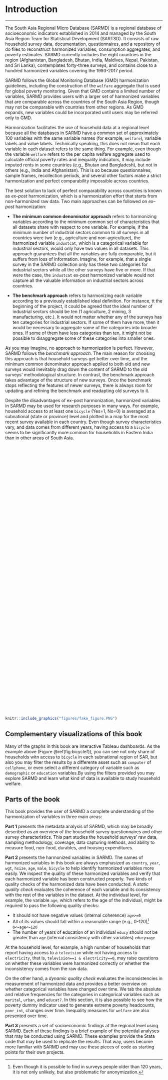 # Introduction
***
The South Asia Regional Micro Database (SARMD) is a regional database of socioeconomic indicators established in 2014 and managed by the South Asia Region Team for Statistical Development (SARTSD). It consists of raw household survey data, documentation, questionnaires, and a repository of do files to reconstruct harmonized variables, consumption aggregates, and poverty estimates. SARMD currently includes the eight countries in the region (Afghanistan, Bangladesh, Bhutan, India, Maldives, Nepal, Pakistan, and Sri Lanka), contemplates forty-three surveys, and contains close to a hundred harmonized variables covering the 1993-2017 period.

SARMD follows the Global Monitoring Database (GMD) harmonization guidelines, including the construction of the `welfare` aggregate that is used for global poverty monitoring. Given that GMD contains a limited number of variables, SARMD provides users with a larger set of harmonized variables that are comparable across the countries of the South Asia Region, though may not be comparable with countries from other regions. As GMD expands, new variables could be incorporated until users may be referred only to GMD.

Harmonization facilitates the use of household data at a regional level because all the databases in SARMD have a common set of approximately 100 variables with the same variable names (for example, `welfare`), variable labels and value labels. Technically speaking, this does not mean that each variable in each dataset refers to the same thing. For example, even though the variable `welfare` refers to the per capita welfare aggregate used to calculate official poverty rates and inequality indicators, it may include imputed rents in some countries (e.g., Bhutan and Bangladesh), but not in others (e.g., India and Afghanistan). This is so because questionnaires, sample frames, recollection periods, and several other factors make a strict harmonization and perfect comparability impossible across countries.

The best solution to lack of perfect comparability across countries is known as  *ex--post* harmonization, which is a harmonization effort that starts from non-harmonized raw data. Two main approaches can be followed on *ex--post* harmonization:

* **The minimum common denominator approach** refers to harmonizing variables according to the minimum common set of characteristics that all datasets share with respect to one variable. For example, if the minimum number of industrial sectors common to all surveys in all countries were two (e.g., agriculture and non-agriculture), the harmonized variable `industcat`, which is a categorical variable for industrial sectors, would only have two values in all datasets. This approach guarantees that all the variables are fully comparable, but it suffers from loss of information. Imagine, for example, that a single survey in the SARMD collection only has these two categories for industrial sectors while all the other surveys have five or more. If that were the case, the `industcat` ex-post harmonized variable would not capture all the valuable information on industrial sectors across countries.

* **The benchmark approach**  refers to harmonizing each variable according to a previously established ideal definition. For instance, tt the beginning of the project, it could be agreed that the ideal number of industrial sectors should be ten (1 agriculture, 2 mining, 3 manufacturing, etc.). It would not matter whether any of the surveys has ten categories for industrial sectors. If some of them have more, then it would be necessary to aggregate some of the categories into broader ones. If some of them have less categories than ten, it might not be possible to disaggregate some of these categories into smaller ones. 

As you may imagine, no approach to harmonization is perfect. However, SARMD follows the *benchmark approach*. The main reason for choosing this approach is that household surveys get better over time, and the minimum common denominator approach applied to both old and new surveys would inevitably drag down the content of SARMD to the old surveys' methodological structure. In contrast, the benchmark approach takes advantage of the structure of new surveys. Once the benchmark stops reflecting the features of newer surveys, there is always room for updating and refining the benchmark and readapting old surveys to it. 

Despite the disadvantages of ex--post harmonization, harmonized variables in SARMD may be used for research purposes in many ways. For example, household access to at least one `bicycle` (Yes=1, No=0) is averaged at a subnational (state or province) level and plotted in a map for the most recent survey available in each country. Even though survey characteristics vary, and data comes from different years, having access to a `bicycle` seems to be significantly more common for households in Eastern India than in other areas of South Asia. 

<script type='text/javascript' src='https://tab.worldbank.org/javascripts/api/viz_v1.js'></script><div class='tableauPlaceholder' style='width: 700px; height: 850px;'><object class='tableauViz' width='700' height='850' style='display:none;'><param name='host_url' value='https%3A%2F%2Ftab.worldbank.org%2F' /> <param name='embed_code_version' value='3' /> <param name='site_root' value='&#47;t&#47;WBG' /><param name='name' value='SAR_MNA_Subnational&#47;Subnational' /><param name='tabs' value='yes' /><param name='toolbar' value='yes' /><param name='showAppBanner' value='false' /><param name='filter' value='iframeSizedToWindow=true' /></object></div>

```{r  bicyclef,  echo=FALSE, fig.cap = "this is a test", out.height='10%', fig.align = 'left'}
knitr::include_graphics("figures/fake_figure.PNG")
```

## Complementary visualizations of this book {-}

Many of the graphs in this book are interactive Tableau dashboards. As the example above (Figure \@ref(fig:bicyclef)), you can see not only share of households witn access to `bicycle` in each subnational region of SAR, but also you may filter the results by a differente asset such as `computer` of `cellphone`, or even select a different category of variable such as `demographic` or `education` variables.By using the filters provided you may explore SARMD and learn what kind of data is available to study household welfare.

## Parts of the book {-}

This book provides the user of SARMD a complete understanding of the harmonization of variables in three main areas:

**Part 1** presents the metadata analysis of SARMD, which may be broadly described as an overview of the household survey questionnaires and other survey characteristics. This part studies the household surveys’ raw data, sampling methodology, coverage, data capturing methods, and ability to measure food, non-food, durables, and housing expenditures. 

**Part 2** presents the harmonized variables in SARMD. The names of harmonized variables in this book are always emphasized as `country`, `year`, `wgt`, `hsize`, `age`, `male`, `bicycle` to help identify harmonized variables more easily. We inspect the quality of these harmonized variables and verify that each harmonized variable has been constructed properly. Two kinds of quality checks of the harmonized data have been conducted. A *static quality check* evaluates the coherence of each variable and its consistency with the rest of the variables in the dataset. At the individual level, for example, the variable `age`, which refers to the age of the individual, might be required to pass the following quality checks:

* It should not have negative values (internal coherence) `age>=0`
* All of its values should fall within a reasonable range (e.g., 0-120)[^agespam] `0<=age<=120`
* The number of years of education of an individual `educy` should not be greater than `age` (internal consistency with other variables) `educy<age` 

At the household level, for example, a high number of households that report having access to a `television` while not having access to `electricity`, that is, `television==1 & electricity==0`, may raise questions on whether these variables were harmonized correctly or whether the inconsistency comes from the raw data. 

On the other hand, a *dynamic quality check* evaluates the inconsistencies in measurement of harmonized data and provides a better overview on whether categorical variables have changed over time. We tab the absolute and relative frequencies for the categories in categorical variables such as `marital`, `urban`, and `educat7`. In this section, it is also possible to see how the poverty dummy indicator used to generate extreme poverty headcounts, `poor_int`, changes over time. Inequality measures for `welfare` are also presented over time. 

**Part 3** presents a set of socioeconomic findings at the regional level using SARMD. Each of these findings is a brief example of the potential analyses that may be conducted using SARMD. These examples provide the Stata code that may be used to replicate the results. That way, users become more familiar with SARMD and may use these pieces of code as starting points for their own projects. 

[^agespam]: Even though it is possible to find in surveys people older than 120 years, it is not only unlikely, but also problematic for anonymization. 
